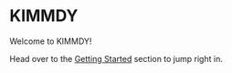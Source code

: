 # KIMMDY

Welcome to KIMMDY!

Head over to the [Getting Started](/guide/tutorials/getting-started.qmd) section to jump right in.

